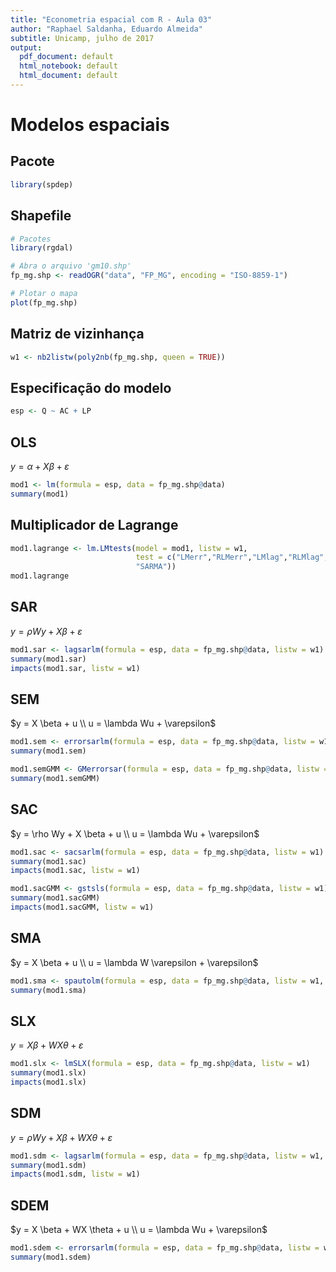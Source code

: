 ```yaml
---
title: "Econometria espacial com R - Aula 03"
author: "Raphael Saldanha, Eduardo Almeida"
subtitle: Unicamp, julho de 2017
output:
  pdf_document: default
  html_notebook: default
  html_document: default
---
```


# Modelos espaciais

## Pacote

```r
library(spdep)
```


## Shapefile

```r
# Pacotes
library(rgdal)

# Abra o arquivo 'gm10.shp'
fp_mg.shp <- readOGR("data", "FP_MG", encoding = "ISO-8859-1")

# Plotar o mapa
plot(fp_mg.shp)
```

## Matriz de vizinhança

```r
w1 <- nb2listw(poly2nb(fp_mg.shp, queen = TRUE))
```


## Especificação do modelo

```r
esp <- Q ~ AC + LP
```

## OLS

$y = \alpha + X\beta + \varepsilon$

```r
mod1 <- lm(formula = esp, data = fp_mg.shp@data)
summary(mod1)
```

## Multiplicador de Lagrange

```r
mod1.lagrange <- lm.LMtests(model = mod1, listw = w1,
                            test = c("LMerr","RLMerr","LMlag","RLMlag",
                            "SARMA"))
mod1.lagrange
```

## SAR

$y = \rho W y + X \beta + \varepsilon$

```r
mod1.sar <- lagsarlm(formula = esp, data = fp_mg.shp@data, listw = w1)
summary(mod1.sar)
impacts(mod1.sar, listw = w1)
```

## SEM

$y = X \beta + u \\ u = \lambda Wu + \varepsilon$

```r
mod1.sem <- errorsarlm(formula = esp, data = fp_mg.shp@data, listw = w1)
summary(mod1.sem)
```

```r
mod1.semGMM <- GMerrorsar(formula = esp, data = fp_mg.shp@data, listw = w1)
summary(mod1.semGMM)
```


## SAC

$y = \rho Wy + X \beta + u \\ u = \lambda Wu + \varepsilon$

```r
mod1.sac <- sacsarlm(formula = esp, data = fp_mg.shp@data, listw = w1)
summary(mod1.sac)
impacts(mod1.sac, listw = w1)
```

```r
mod1.sacGMM <- gstsls(formula = esp, data = fp_mg.shp@data, listw = w1)
summary(mod1.sacGMM)
impacts(mod1.sacGMM, listw = w1)
```


## SMA

$y = X \beta + u \\ u = \lambda W \varepsilon + \varepsilon$

```r
mod1.sma <- spautolm(formula = esp, data = fp_mg.shp@data, listw = w1, family = "SMA")
summary(mod1.sma)
```

## SLX

$y = X \beta + WX \theta + \varepsilon$

```r
mod1.slx <- lmSLX(formula = esp, data = fp_mg.shp@data, listw = w1)
summary(mod1.slx)
impacts(mod1.slx)
```

## SDM

$y = \rho Wy + X \beta + WX \theta + \varepsilon$

```r
mod1.sdm <- lagsarlm(formula = esp, data = fp_mg.shp@data, listw = w1, type = "mixed")
summary(mod1.sdm)
impacts(mod1.sdm, listw = w1)
```

## SDEM

$y = X \beta + WX \theta + u \\ u = \lambda Wu + \varepsilon$

```r
mod1.sdem <- errorsarlm(formula = esp, data = fp_mg.shp@data, listw = w1, etype = "emixed")
summary(mod1.sdem)
```

